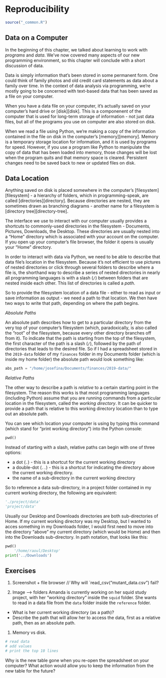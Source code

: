 # Reproducibility

```r
source("_common.R")
```

## Data on a Computer

In the beginning of this chapter, we talked about learning to work with 
*programs* and *data*. We've now covered many aspects of our new 
programming environment, so this chapter will conclude with a short discussion 
of data. 

Data is simply information that's been stored in some permanent form. One 
could think of family photos and old credit card statements as data about a 
family over time. In the context of data analysis via programming, we're 
mostly going to be concerned with text-based data that has been saved as 
a file on your computer. 

When you have a data file on your computer, it's actually saved on your 
computer's hard drive or [disk][disk]. This is a componenent of the computer that
is used for long-term storage of information - not just data files, but all 
of the programs you use on computer are also stored on disk. 

When we read a file using Python, we're making a copy of the information 
contained in the file on disk in the computer's 
[memory][memory]. Memory is a temporary 
storage location for information, and it is used by programs for speed. 
However, if you use a program like Python to manipulate the copy of data that 
has been loaded into memory, those changes will be lost when the program 
quits and that memory space is cleared. Persistent changes need to be saved 
back to new or updated files on disk. 

## Data Location

Anything saved on disk is placed somewhere in the computer's 
[filesystem][filesystem] - 
a hierarchy of folders, which in programming-speak, are called 
[directories][directory]. 
Because directories are nested, they are sometimes drawn as branching 
diagrams - another name for a filesystem is [directory tree][directory-tree]. 

The interface we use to interact with our computer usually provides a 
shortcuts to commonly-used directories in the filesystem - Documents, Pictures, 
Downloads, the Desktop. These directories are usually nested into a "Home" 
directory which is associated with your account on the computer. If you open 
up your computer's file browser, the folder it opens is usually your "Home" 
directory. 

In order to interact with data via Python, we need to be able to describe that 
data file's location in the filesystem. Because it's not efficient to use 
pictures of nested directories or click through several folders to describe 
where a file is, the shorthand way to describe a series of nested directories 
in nearly all programming languages 
is with a slash (`/`) between folders that are nested inside each other. 
This list of directories is called a *path*. 

So to provide the filesystem location of a data file - either to read as input 
or save information as output - we need a path to that location. We then have 
two ways to write that path, depending on where the path begins. 

*Absolute Paths*

An absolute path describes how to get to a particular directory from the very 
top of your computer's filesystem (which, paradoxically, is also called the 
"root" of the filesystem, because every other directory branches off from it). 
To indicate that the path is starting from the top of the filesystem, the 
first character of the path is a slash (`/`), followed by the path of 
directories that leads to the desired file. So if I had a spreadsheet stored 
in the `2019-data` folder of my `finances` folder in my Documents folder 
(which is inside my home folder)
the absolute path would look something like: 

```python
abs_path = "/home/josefina/Documents/finances/2019-data/"
```

*Relative Paths*

The other way to describe a path is *relative* to a certain starting point 
in the filesystem. The reason this works is that most programming languages 
(including Python) assume that you are running commands from a particular 
location in the filesystem, called the *working directory*. It can be quicker 
to provide a path that is relative to this working directory location than 
to type out an absolute path. 

You can see which
 location your computer is using by typing this command (which stand for 
"print working directory") into the Python console: 

```python
pwd()
```

Instead of starting with a slash, relative paths can begin with one of three 
options: 

* a dot (`.`) - this is a shortcut for the current working directory
* a double-dot (`..`) - this is a shortcut for indicating the directory 
above the current working directory. 
* the name of a sub-directory in the current working directory

So to reference a data sub-directory, in a project folder contained in 
my current working directory, the following are equivalent: 

```python
'./project/data'
'project/data'
```

Usually our Desktop and Downloads directories are both sub-directories of 
Home. If my current working directory was my Desktop, but I wanted to acces 
something in my Downloads folder, I would first need to move into the 
directory "above" my current directory (which would be Home) and then into 
the Downloads sub-directory. In path notation, that looks like this: 

```python
pwd()
    '/home/raoul/Desktop'
print('../Downloads')
```

## Exercises

1. Screenshot + file browser // Why will `read_csv("mutant_data.csv") fail? 

1. Image --> folders
Amanda is currently working on her squid study project, with her "working
directory" inside the `squid` folder. She wants to read in a data file from 
the `data` folder inside the `reference` folder. 
- What is her current working directory (as a path)?
- Describe the path that will allow her to access the data, first as a 
relative path, then as an absolute path. 

1. Memory vs disk. 

```python
# read data
# add values
# print the top 10 lines
```

Why is the new table gone when you re-open the spreadsheet on your computer? 
What action would allow you to keep the information from the new table for the future? 
